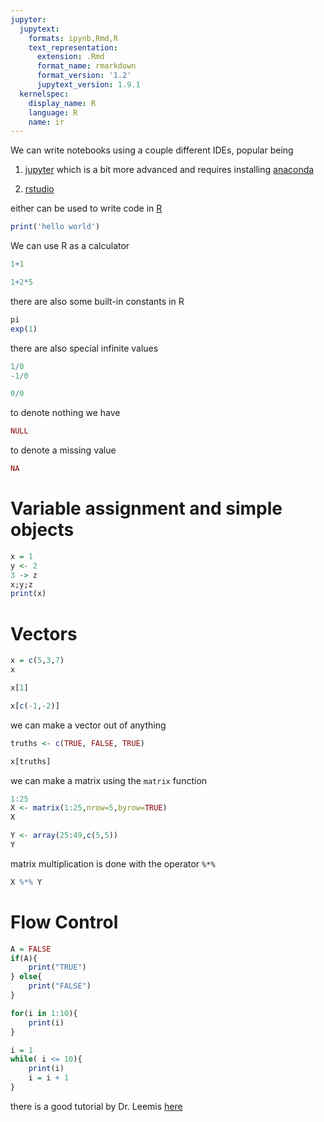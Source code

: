 ```yaml
---
jupyter:
  jupytext:
    formats: ipynb,Rmd,R
    text_representation:
      extension: .Rmd
      format_name: rmarkdown
      format_version: '1.2'
      jupytext_version: 1.9.1
  kernelspec:
    display_name: R
    language: R
    name: ir
---
```


We can write notebooks using a couple different IDEs, popular being 

1. [jupyter](https://jupyter.org/install) which is a bit more advanced and requires installing [anaconda](https://www.anaconda.com/)

2. [rstudio](https://rstudio.com/products/rstudio/)

either can be used to write code in [R](https://www.r-project.org/)

```r
print('hello world')
```

We can use R as a calculator

```r
1+1
```

```r
1+2*5
```

there are also some built-in constants in R

```r
pi
exp(1)
```

there are also special infinite values

```r
1/0
-1/0
```

```r
0/0
```

to denote nothing we have

```r
NULL
```

to denote a missing value

```r
NA
```

# Variable assignment and simple objects

```r
x = 1
y <- 2
3 -> z
x;y;z
print(x)
```

# Vectors

```r
x = c(5,3,7)
x
```

```r
x[1]
```

```r
x[c(-1,-2)]
```

we can make a vector out of anything

```r
truths <- c(TRUE, FALSE, TRUE)
```

```r
x[truths]
```

we can make a matrix using the ``matrix`` function

```r
1:25
X <- matrix(1:25,nrow=5,byrow=TRUE)
X
```

```r
Y <- array(25:49,c(5,5))
Y
```

matrix multiplication is done with the operator ``%*%``

```r
X %*% Y
```

# Flow Control

```r
A = FALSE
if(A){
    print("TRUE")
} else{
    print("FALSE")
}
```

```r
for(i in 1:10){
    print(i)
}
```

```r
i = 1
while( i <= 10){
    print(i)
    i = i + 1
}
```

there is a good tutorial by Dr. Leemis [here](http://www.math.wm.edu/~leemis/r.pdf)
